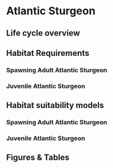 # Atlantic Sturgeon 

## Life cycle overview

## Habitat Requirements 
### Spawning Adult Atlantic Sturgeon 
### Juvenile Atlantic Sturgeon 

## Habitat suitability models
### Spawning Adult Atlantic Sturgeon 
### Juvenile Atlantic Sturgeon 

## Figures & Tables
